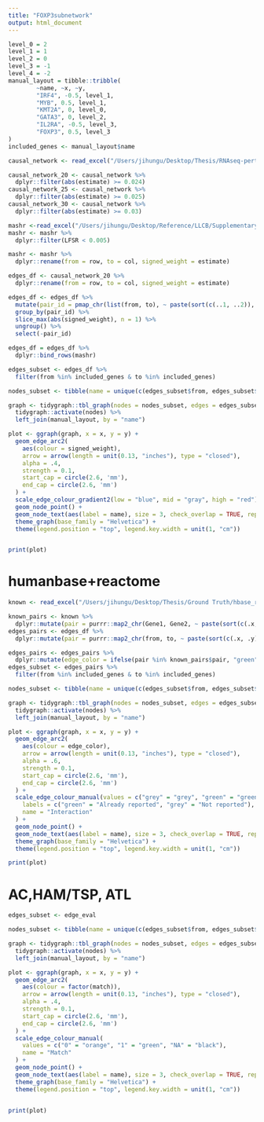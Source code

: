 ```yaml
---
title: "FOXP3subnetwork"
output: html_document
---
```


```r
level_0 = 2
level_1 = 1
level_2 = 0
level_3 = -1
level_4 = -2
manual_layout = tibble::tribble(
        ~name, ~x, ~y,
        "IRF4", -0.5, level_1,
        "MYB", 0.5, level_1,
        "KMT2A", 0, level_0,
        "GATA3", 0, level_2,
        "IL2RA", -0.5, level_3,
        "FOXP3", 0.5, level_3
)
included_genes <- manual_layout$name

```

```r
causal_network <- read_excel("/Users/jihungu/Desktop/Thesis/RNAseq-perturbation-CD4-pipeline-master/causal_network.xlsx")

causal_network_20 <- causal_network %>%
  dplyr::filter(abs(estimate) >= 0.024) 
causal_network_25 <- causal_network %>%
  dplyr::filter(abs(estimate) >= 0.025)
causal_network_30 <- causal_network %>%
  dplyr::filter(abs(estimate) >= 0.03)

mashr <-read_excel("/Users/jihungu/Desktop/Reference/LLCB/Supplementary/mashr.xlsx")
mashr <- mashr %>%
  dplyr::filter(LFSR < 0.005)

mashr <- mashr %>%
  dplyr::rename(from = row, to = col, signed_weight = estimate)

```


```r
edges_df <- causal_network_20 %>%
  dplyr::rename(from = row, to = col, signed_weight = estimate)

edges_df <- edges_df %>%
  mutate(pair_id = pmap_chr(list(from, to), ~ paste(sort(c(..1, ..2)), collapse = "_"))) %>%
  group_by(pair_id) %>%
  slice_max(abs(signed_weight), n = 1) %>%
  ungroup() %>%
  select(-pair_id)
```


```r
edges_df = edges_df %>%
  dplyr::bind_rows(mashr)

edges_subset <- edges_df %>%
  filter(from %in% included_genes & to %in% included_genes)

nodes_subset <- tibble(name = unique(c(edges_subset$from, edges_subset$to)))

graph <- tidygraph::tbl_graph(nodes = nodes_subset, edges = edges_subset) %>%
  tidygraph::activate(nodes) %>%
  left_join(manual_layout, by = "name")

plot <- ggraph(graph, x = x, y = y) + 
  geom_edge_arc2(
    aes(colour = signed_weight),
    arrow = arrow(length = unit(0.13, "inches"), type = "closed"),
    alpha = .4,
    strength = 0.1,
    start_cap = circle(2.6, 'mm'),
    end_cap = circle(2.6, 'mm')
  ) +
  scale_edge_colour_gradient2(low = "blue", mid = "gray", high = "red") +
  geom_node_point() +
  geom_node_text(aes(label = name), size = 3, check_overlap = TRUE, repel = TRUE) +
  theme_graph(base_family = "Helvetica") +
  theme(legend.position = "top", legend.key.width = unit(1, "cm"))


print(plot)
```

# humanbase+reactome
```r
known <- read_excel("/Users/jihungu/Desktop/Thesis/Ground Truth/hbase_reactome.xlsx")
```


```r
known_pairs <- known %>%
  dplyr::mutate(pair = purrr::map2_chr(Gene1, Gene2, ~ paste(sort(c(.x, .y)), collapse = "_")))
edges_pairs <- edges_df %>%
  dplyr::mutate(pair = purrr::map2_chr(from, to, ~ paste(sort(c(.x, .y)), collapse = "_")))
```

```r
edges_pairs <- edges_pairs %>%
  dplyr::mutate(edge_color = ifelse(pair %in% known_pairs$pair, "green", "grey"))
edges_subset <- edges_pairs %>%  
  filter(from %in% included_genes & to %in% included_genes)

nodes_subset <- tibble(name = unique(c(edges_subset$from, edges_subset$to)))

graph <- tidygraph::tbl_graph(nodes = nodes_subset, edges = edges_subset) %>%
  tidygraph::activate(nodes) %>%
  left_join(manual_layout, by = "name")

```

```r
plot <- ggraph(graph, x = x, y = y) + 
  geom_edge_arc2(
    aes(colour = edge_color),
    arrow = arrow(length = unit(0.13, "inches"), type = "closed"),
    alpha = .6,
    strength = 0.1,
    start_cap = circle(2.6, 'mm'),
    end_cap = circle(2.6, 'mm')
  ) +
  scale_edge_colour_manual(values = c("grey" = "grey", "green" = "green"),
    labels = c("green" = "Already reported", "grey" = "Not reported"),
    name = "Interaction"
  ) +
  geom_node_point() +
  geom_node_text(aes(label = name), size = 3, check_overlap = TRUE, repel = TRUE) +
  theme_graph(base_family = "Helvetica") +
  theme(legend.position = "top", legend.key.width = unit(1, "cm"))

print(plot)

```

# AC,HAM/TSP, ATL
```r


edges_subset <- edge_eval

nodes_subset <- tibble(name = unique(c(edges_subset$from, edges_subset$to)))

graph <- tidygraph::tbl_graph(nodes = nodes_subset, edges = edges_subset) %>%
  tidygraph::activate(nodes) %>%
  left_join(manual_layout, by = "name")

plot <- ggraph(graph, x = x, y = y) + 
  geom_edge_arc2(
    aes(colour = factor(match)),
    arrow = arrow(length = unit(0.13, "inches"), type = "closed"),
    alpha = .4,
    strength = 0.1,
    start_cap = circle(2.6, 'mm'),
    end_cap = circle(2.6, 'mm')
  ) +
  scale_edge_colour_manual(
    values = c("0" = "orange", "1" = "green", "NA" = "black"),
    name = "Match"
  ) +
  geom_node_point() +
  geom_node_text(aes(label = name), size = 3, check_overlap = TRUE, repel = TRUE) +
  theme_graph(base_family = "Helvetica") +
  theme(legend.position = "top", legend.key.width = unit(1, "cm"))


print(plot)
```